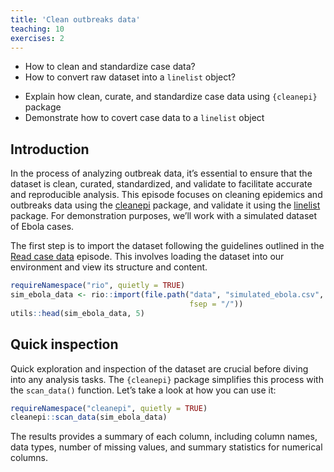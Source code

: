 ```yaml
---
title: 'Clean outbreaks data'
teaching: 10
exercises: 2
---
```


:::::::::::::::::::::::::::::::::::::: questions 

- How to clean and standardize case data?
- How to convert raw dataset into a `linelist` object?

::::::::::::::::::::::::::::::::::::::::::::::::

::::::::::::::::::::::::::::::::::::: objectives

- Explain how clean, curate, and standardize case data using `{cleanepi}` package
- Demonstrate how to covert case data to a `linelist` object 

::::::::::::::::::::::::::::::::::::::::::::::::

## Introduction
In the process of analyzing outbreak data, it's essential to ensure that the dataset is clean, curated,  standardized, and validate to facilitate accurate and reproducible analysis. This episode focuses on cleaning epidemics and outbreaks  data using the [cleanepi](https://epiverse-trace.github.io/cleanepi/) package, and validate it using the [linelist](https://epiverse-trace.github.io/linelist/) package. For demonstration purposes, we'll work with a simulated dataset of Ebola cases.


The first step is to import the dataset following the guidelines outlined in the [Read case data](../episodes/read-cases.Rmd) episode. This involves loading the dataset into our environment and view its structure and content. 

```r
requireNamespace("rio", quietly = TRUE)
sim_ebola_data <- rio::import(file.path("data", "simulated_ebola.csv",
                                        fsep = "/"))
utils::head(sim_ebola_data, 5)
```

##  Quick inspection
Quick exploration and inspection of the dataset are crucial before diving into any  analysis tasks. The `{cleanepi}` package simplifies this process with the `scan_data()` function. Let's take a look at how you can use it:

```r
requireNamespace("cleanepi", quietly = TRUE)
cleanepi::scan_data(sim_ebola_data)
```


The results provides a summary of each column, including column names, data types, number of missing values, and summary statistics for numerical columns.
